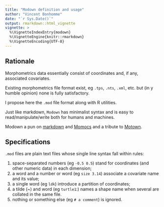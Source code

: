 ```yaml
---
title: "Modown definition and usage"
author: "Vincent Bonhomme"
date: "`r Sys.Date()`"
output: rmarkdown::html_vignette
vignette: >
  %\VignetteIndexEntry{modown}
  %\VignetteEngine{knitr::rmarkdown}
  %\VignetteEncoding{UTF-8}
---
```

## Rationale
Morphometrics data essentially consist of coordinates and, if any, associated covariates.

Existing morphometrics file format exist, eg `.tps`, `.nts`, `.xml`, etc. but (in y humble opinion) none is fully satisfactory.

I propose here the `.mod` file format along with R utilities.

Just like markdown, `Modown` has minimalist syntax and is easy to read/manipulate/write both for humans and machines.

Modown a pun on [markdown](https://daringfireball.net/projects/markdown/) and [Momocs](https://cran.r-project.org/web/packages/Momocs/index.html) and a tribute to [Motown](https://en.wikipedia.org/wiki/Motown).

## Specifications
`.mod` files are plain text files whose single line syntax fall within rules:

1. space-separated numbers (eg `-0.5 0.5`) stand for coordinates  (and other numeric data) in each dimension;
2. a word and a number or word (eg `size 3.14`) associate a covariate name and its value;
3. a single word (eg `ldk`) introduce a partition of coordinates;
4. a tilde (~) and word (eg `turtle1`:) names a shape name when several are collated in the same file.
5. nothing or something else (eg `# a comment`) is ignored.
